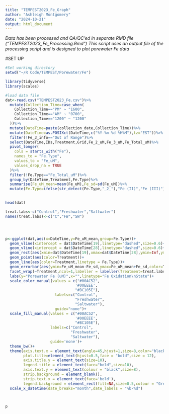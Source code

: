 ```yaml
---
title: "TEMPEST2023_Fe_Graph"
author: "Ashleigh Montgomery"
date: "2024-10-21"
output: html_document
---
```


*Data has been processed and QA/QC'ed in separate RMD file ("TEMPEST2023_Fe_Processing.Rmd")*
*This script uses an output file of the processing script and is designed to plot porewater Fe data* 



#SET UP
```r
#Set working directory
setwd("~/R Code/TEMPEST/Porewater/Fe")

library(tidyverse)
library(scales)
```


```r
#load data file
dat<-read.csv("TEMPEST2023_Fe.csv")%>%
  mutate(Collection_Time=case_when(
    Collection_Time=="PM" ~ "1600",
    Collection_Time=="AM" ~ "0700",
    Collection_Time=="1200" ~ "1200"
  ))%>%
  mutate(DateTime=paste(collection_date,Collection_Time))%>%
  mutate(DateTime=as.POSIXct(DateTime,c("%Y-%m-%d %H%M"),tz="EST"))%>%
  filter(!Fe_3_info=="Out of Range")%>%
  select(DateTime,IDs,Treatment,Grid,Fe_2_uM,Fe_3_uM,Fe_Total_uM)%>%
  pivot_longer(
    cols = starts_with("Fe"),
    names_to = "Fe.Type",
    values_to = "Fe_uM",
    values_drop_na = TRUE
  )%>%
  filter(!Fe.Type=="Fe_Total_uM")%>%
  group_by(DateTime,Treatment,Fe.Type)%>%
  summarise(Fe_uM_mean=mean(Fe_uM),Fe_sd=sd(Fe_uM))%>%
  mutate(Fe.Type=ifelse(str_detect(Fe.Type,"_2_"),"Fe (II)","Fe (III)"))
  

head(dat)

```



```r
treat.labs<-c("Control","Freshwater","Saltwater")
names(treat.labs)<-c("C","FW","SW")




p<-ggplot(dat,aes(x=DateTime,y=Fe_uM_mean,group=Fe.Type))+
  geom_vline(xintercept = dat$DateTime[19],linetype="dashed",size=0.6)+
  geom_vline(xintercept = dat$DateTime[28],linetype="dashed",size=0.6)+
  geom_rect(aes(xmin=dat$DateTime[19],xmax=dat$DateTime[28],ymin=Inf,ymax=Inf))+
  geom_point(aes(color=Treatment))+
  geom_line(aes(color=Treatment,linetype = Fe.Type))+
  geom_errorbar(aes(ymin=Fe_uM_mean-Fe_sd,ymax=Fe_uM_mean+Fe_sd,color=Treatment))+
  facet_wrap(~Treatment,ncol=1,labeller = labeller(Treatment=treat.labs))+
  labs(y="Porewater Fe (uM)",x="",linetype="Fe Oxidation\nState")+
  scale_color_manual(values = c("#00AC52",
                               '#00EEEE',
                               "#BC105E"),
                      labels=c("Control",
                               "Freshwater",
                               "Saltwater"),
                      guide="none")+
  scale_fill_manual(values = c("#00AC52",
                               '#00EEEE',
                               "#BC105E"),
                    labels=c("Control",
                             "Freshwater",
                             "Saltwater"),
                    guide='none')+
  theme_bw()+
  theme(axis.text.x = element_text(angle=45,hjust=1,size=8,color="black"),
        plot.title=element_text(hjust=0.5,face = "bold",size = 12),
        axis.title.y = element_text(size=10),
        legend.title = element_text(face="bold",size=10),
        axis.text.y = element_text(colour = "black",size=8),
        strip.background = element_blank(),
        strip.text.x = element_text(face='bold'),
        legend.background = element_rect(fill=NA,size=0.5,colour = "Grey27"))+
  scale_x_datetime(date_breaks="month",date_labels = "%b-%d")



p


```






